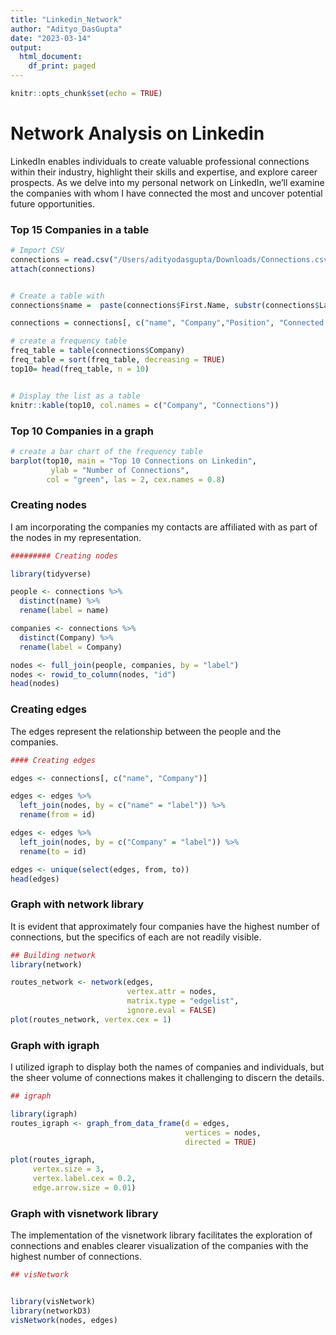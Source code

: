 ```yaml
---
title: "Linkedin_Network"
author: "Adityo_DasGupta"
date: "2023-03-14"
output:
  html_document:
    df_print: paged
---
```


```r
knitr::opts_chunk$set(echo = TRUE)
```

# Network Analysis on Linkedin

LinkedIn enables individuals to create valuable professional connections within their industry, highlight their skills and expertise, and explore career prospects. As we delve into my personal network on LinkedIn, we'll examine the companies with whom I have connected the most and uncover potential future opportunities.


### Top 15 Companies in a table
```r
# Import CSV
connections = read.csv("/Users/adityodasgupta/Downloads/Connections.csv")
attach(connections)


# Create a table with 
connections$name =  paste(connections$First.Name, substr(connections$Last.Name, start = 1, stop = 1), sep = " ")

connections = connections[, c("name", "Company","Position", "Connected.On")]

# create a frequency table
freq_table = table(connections$Company)
freq_table = sort(freq_table, decreasing = TRUE)
top10= head(freq_table, n = 10)


# Display the list as a table
knitr::kable(top10, col.names = c("Company", "Connections"))

```

### Top 10 Companies in a graph
```r
# create a bar chart of the frequency table
barplot(top10, main = "Top 10 Connections on Linkedin", 
         ylab = "Number of Connections",
        col = "green", las = 2, cex.names = 0.8)

```

### Creating nodes
I am incorporating the companies my contacts are affiliated with as part of the nodes in my representation.
```r
######### Creating nodes

library(tidyverse)

people <- connections %>%
  distinct(name) %>%
  rename(label = name)

companies <- connections %>%
  distinct(Company) %>%
  rename(label = Company)

nodes <- full_join(people, companies, by = "label")
nodes <- rowid_to_column(nodes, "id")
head(nodes)
```


### Creating edges
The edges represent the relationship between the people and the companies.
```r
#### Creating edges

edges <- connections[, c("name", "Company")]

edges <- edges %>% 
  left_join(nodes, by = c("name" = "label")) %>% 
  rename(from = id)

edges <- edges %>% 
  left_join(nodes, by = c("Company" = "label")) %>% 
  rename(to = id)

edges <- unique(select(edges, from, to))
head(edges)
```


### Graph with network library
It is evident that approximately four companies have the highest number of connections, but the specifics of each are not readily visible.
```r
## Building network
library(network)

routes_network <- network(edges,
                          vertex.attr = nodes,
                          matrix.type = "edgelist",
                          ignore.eval = FALSE)
plot(routes_network, vertex.cex = 1)
```


### Graph with igraph
I utilized igraph to display both the names of companies and individuals, but the sheer volume of connections makes it challenging to discern the details.

```r
## igraph

library(igraph)
routes_igraph <- graph_from_data_frame(d = edges,
                                       vertices = nodes,
                                       directed = TRUE)

plot(routes_igraph,
     vertex.size = 3,
     vertex.label.cex = 0.2,
     edge.arrow.size = 0.01)
```

### Graph with visnetwork library
The implementation of the visnetwork library facilitates the exploration of connections and enables clearer visualization of the companies with the highest number of connections.

```r
## visNetwork


library(visNetwork)
library(networkD3)
visNetwork(nodes, edges)
```


